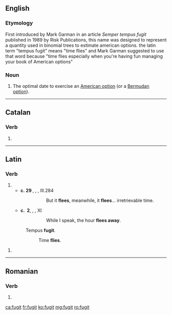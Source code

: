 ==English==

===Etymology===
First introduced by Mark Garman in an article ''Semper tempus fugit'' published in 1989 by Risk Publications, this name was designed to represent a quantity used in binomial trees to estimate american options. the latin term "tempus fugit" means "time flies" and Mark Garman suggested to use that word because "time flies especially when you're having fun managing your book of American options"

===Noun===
{{en-noun}}

# {{label|en|finance}} The optimal date to exercise an [[American option]] (or a [[Bermudan option]]).

----

==Catalan==

===Verb===
{{head|ca|verb form}}

# {{ca-verb form of|t=past|m=ptc|fugir}}

----

==Latin==

===Verb===
{{la-verb-form|fugit}}

# {{inflection of|fugiō||3|s|pres|actv|indc|lang=la}}
#* '''c.&nbsp;29&nbsp;{{smallcaps|bc}}''', {{w|Publius Vergilius Maro}}, ''{{w|Georgicon}}'', III.284
#*: {{smallcaps|sed '''fvgit''' interea '''fvgit''' inreparabile tempvs}}
#*:: But it '''flees''', meanwhile, it '''flees'''... irretrievable time.
#* '''c.&nbsp;{{smallcaps|ad}}&nbsp;2''', {{w|Publius Ovidius Naso}}, ''{{w|Ars Amatoria}}'', XI
#*: {{smallcaps|dvm loqvor hora '''fvgit'''}}
#*:: While I speak, the hour '''flees away'''.
#: Tempus '''fugit'''.
#:: Time '''flies'''.

{{la-verb-form|fūgit}}

# {{inflection of|fugiō||3|s|perf|actv|indc|lang=la}}

----

==Romanian==

===Verb===
{{ro-past|fugi}}

# {{past participle of|fugi|lang=ro}}

[[ca:fugit]]
[[fr:fugit]]
[[ko:fugit]]
[[mg:fugit]]
[[ro:fugit]]